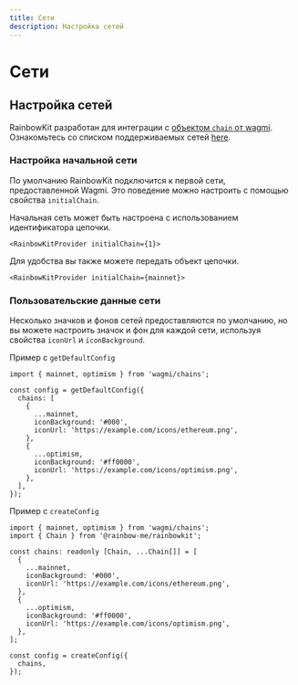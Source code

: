 ```yaml
---
title: Сети
description: Настройка сетей
---
```


# Сети

## Настройка сетей

RainbowKit разработан для интеграции с [объектом `chain` от wagmi](https://wagmi.sh/react/chains). Ознакомьтесь со списком поддерживаемых сетей [here](https://wagmi.sh/react/chains#supported-chains).

### Настройка начальной сети

По умолчанию RainbowKit подключится к первой сети, предоставленной Wagmi. Это поведение можно настроить с помощью свойства `initialChain`.

Начальная сеть может быть настроена с использованием идентификатора цепочки.

```tsx
<RainbowKitProvider initialChain={1}>
```

Для удобства вы также можете передать объект цепочки.

```tsx
<RainbowKitProvider initialChain={mainnet}>
```

### Пользовательские данные сети

Несколько значков и фонов сетей предоставляются по умолчанию, но вы можете настроить значок и фон для каждой сети, используя свойства `iconUrl` и `iconBackground`.

Пример с `getDefaultConfig`

```tsx
import { mainnet, optimism } from 'wagmi/chains';

const config = getDefaultConfig({
  chains: [
    {
      ...mainnet,
      iconBackground: '#000',
      iconUrl: 'https://example.com/icons/ethereum.png',
    },
    {
      ...optimism,
      iconBackground: '#ff0000',
      iconUrl: 'https://example.com/icons/optimism.png',
    },
  ],
});
```

Пример с `createConfig`

```tsx
import { mainnet, optimism } from 'wagmi/chains';
import { Chain } from '@rainbow-me/rainbowkit';

const chains: readonly [Chain, ...Chain[]] = [
  {
    ...mainnet,
    iconBackground: '#000',
    iconUrl: 'https://example.com/icons/ethereum.png',
  },
  {
    ...optimism,
    iconBackground: '#ff0000',
    iconUrl: 'https://example.com/icons/optimism.png',
  },
];

const config = createConfig({
  chains,
});
```
